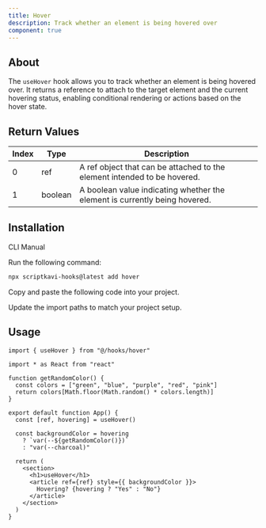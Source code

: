 ```yaml
---
title: Hover
description: Track whether an element is being hovered over
component: true
---
```


## About

The `useHover` hook allows you to track whether an element is being hovered over. It returns a reference to attach to the target element and the current hovering status, enabling conditional rendering or actions based on the hover state.

## Return Values

| Index | Type    | Description                                                                |
| ----- | ------- | -------------------------------------------------------------------------- |
| 0     | ref     | A ref object that can be attached to the element intended to be hovered.   |
| 1     | boolean | A boolean value indicating whether the element is currently being hovered. |

## Installation

<Tabs defaultValue="cli">

<TabsList>
  <TabsTrigger value="cli">CLI</TabsTrigger>
  <TabsTrigger value="manual">Manual</TabsTrigger>
</TabsList>

<TabsContent value="cli">

<Steps>

<Step>Run the following command:</Step>

```bash
npx scriptkavi-hooks@latest add hover
```

</Steps>

</TabsContent>

<TabsContent value="manual">

<Steps>

<Step>Copy and paste the following code into your project.</Step>

<ComponentSource name="hover" />

<Step>Update the import paths to match your project setup.</Step>

</Steps>

</TabsContent>

</Tabs>

## Usage

```tsx
import { useHover } from "@/hooks/hover"
```

```tsx
import * as React from "react"

function getRandomColor() {
  const colors = ["green", "blue", "purple", "red", "pink"]
  return colors[Math.floor(Math.random() * colors.length)]
}

export default function App() {
  const [ref, hovering] = useHover()

  const backgroundColor = hovering
    ? `var(--${getRandomColor()})`
    : "var(--charcoal)"

  return (
    <section>
      <h1>useHover</h1>
      <article ref={ref} style={{ backgroundColor }}>
        Hovering? {hovering ? "Yes" : "No"}
      </article>
    </section>
  )
}
```
